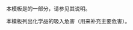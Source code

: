 {{Documentation subpage}}
本模板是{{tl|Chembox}}的一部分，请参见其说明。

本模板列出化学品的吸入危害（用来补充主要危害）。
<includeonly>
[[Category:化学信息框模板|{{PAGENAME}}]]
</includeonly>